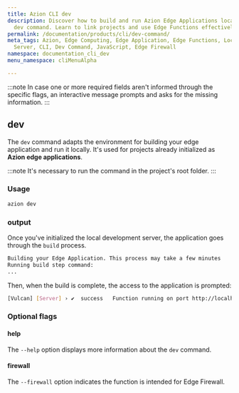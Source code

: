 ```yaml
---
title: Azion CLI dev
description: Discover how to build and run Azion Edge Applications locally using the
  dev command. Learn to link projects and use Edge Functions effectively.
permalink: /documentation/products/cli/dev-command/
meta_tags: Azion, Edge Computing, Edge Application, Edge Functions, Local Development
  Server, CLI, Dev Command, JavaScript, Edge Firewall
namespace: documentation_cli_dev
menu_namespace: cliMenuAlpha

---
```



:::note 
In case one or more required fields aren't informed through the specific flags, an interactive message prompts and asks for the missing information.
:::

## dev

The `dev` command adapts the environment for building your edge application and run it locally. It's used for projects already initialized as **Azion edge applications**.

<LinkButton link="/en/documentation/products/cli/link-command/" label="link an existing project to an Azion edge application" outlined /> 


:::note 
It's necessary to run the command in the project's root folder.
:::

### Usage

```sh
azion dev
```

### output 

Once you've initialized the local development server, the application goes through the `build` process.

```sh 
Building your Edge Application. This process may take a few minutes
Running build step command:
...
```

Then, when the build is complete, the access to the application is prompted: 

```sh
[Vulcan] [Server] › ✔  success   Function running on port http://localhost:3000 
```

### Optional flags

#### help

The `--help` option displays more information about the `dev` command.

#### firewall

The `--firewall` option indicates the function is intended for Edge Firewall.


<LinkButton link="/en/documentation/products/guides/edge-functions/first-steps/" label="edge functions for edge applications" outlined /> 


<br />

<LinkButton link="/en/documentation/products/secure/edge-firewall/edge-functions/" label="edge functions for edge firewall" outlined /> 





